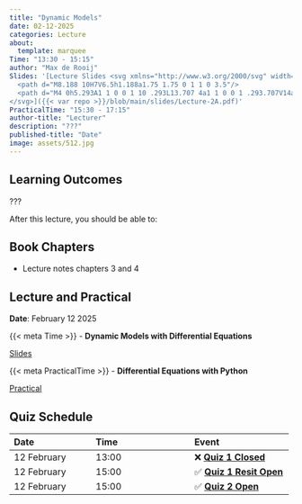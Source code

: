 ```yaml
---
title: "Dynamic Models"
date: 02-12-2025
categories: Lecture
about:
  template: marquee
Time: "13:30 - 15:15"
author: "Max de Rooij"
Slides: '[Lecture Slides <svg xmlns="http://www.w3.org/2000/svg" width="16" height="16" fill="currentColor" class="bi bi-file-earmark-ppt-fill" viewBox="0 0 16 16">
  <path d="M8.188 10H7V6.5h1.188a1.75 1.75 0 1 1 0 3.5"/>
  <path d="M4 0h5.293A1 1 0 0 1 10 .293L13.707 4a1 1 0 0 1 .293.707V14a2 2 0 0 1-2 2H4a2 2 0 0 1-2-2V2a2 2 0 0 1 2-2m5.5 1.5v2a1 1 0 0 0 1 1h2zM7 5.5a1 1 0 0 0-1 1V13a.5.5 0 0 0 1 0v-2h1.188a2.75 2.75 0 0 0 0-5.5z"/>
</svg>]({{< var repo >}}/blob/main/slides/Lecture-2A.pdf)'
PracticalTime: "15:30 - 17:15"
author-title: "Lecturer"
description: "???"
published-title: "Date"
image: assets/512.jpg
---
```


## Learning Outcomes

::: {.callout-important title="Principal Learning Outcome 1"}
???
:::

After this lecture, you should be able to:


## Book Chapters

- Lecture notes chapters 3 and 4


## Lecture and Practical
**Date**: February 12 2025

::: slide-deck
{{< meta Time >}} - **Dynamic Models with Differential Equations**

::: slides
[Slides]({{< var repository >}}/blob/main/8bm050/slides/Lecture-2A.pdf)
:::
:::

::: application-exercise
{{< meta PracticalTime >}} - **Differential Equations with Python**

::: source
[Practical](https://canvas.tue.nl)
:::
:::

## Quiz Schedule

|Date | Time  | Event |
|:----|:-----|:-----|
12 February | 13:00 |  ❌ [**Quiz 1 Closed**](https://canvas.tue.nl) |
12 February | 15:00 |  ✅ [**Quiz 1 Resit Open**](https://canvas.tue.nl) |
12 February | 15:00 |  ✅ [**Quiz 2 Open**](https://canvas.tue.nl) |
